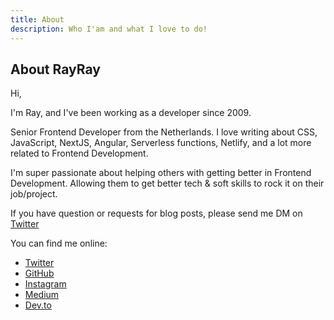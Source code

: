 ```yaml
---
title: About
description: Who I'am and what I love to do!
---
```


## About RayRay

Hi,

I'm Ray, and I've been working as a developer since 2009.

Senior Frontend Developer from the Netherlands. I love writing about CSS, JavaScript, NextJS, Angular, Serverless functions, Netlify, and a lot more related to Frontend Development.

I'm super passionate about helping others with getting better in Frontend Development. Allowing them to get better tech & soft skills to rock it on their job/project.

If you have question or requests for blog posts, please send me DM on [Twitter](https://twitter.com/devbyrayray)

You can find me online:

- [Twitter](https://twitter.com/devbyrayray)
- [GitHub](https://github.com/DevByRayRay)
- [Instagram](https://www.instagram.com/devbyrayray/)
- [Medium](https://devbyrayray.medium.com/)
- [Dev.to](https://dev.to/devbyrayray)
